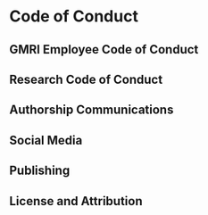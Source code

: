 # Code of Conduct 


## GMRI Employee Code of Conduct


## Research Code of Conduct


## Authorship Communications


## Social Media 


## Publishing


## License and Attribution